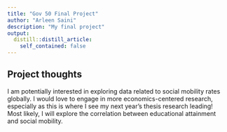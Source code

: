```yaml
---
title: "Gov 50 Final Project"
author: "Arleen Saini"
description: "My final project"
output:
  distill::distill_article:
    self_contained: false
---
```




## Project thoughts

I am potentially interested in exploring data related to social mobility rates globally. I would love to engage in more economics-centered research, especially as this is where I see my next year's thesis research leading! Most likely, I will explore the correlation between educational attainment and social mobility.